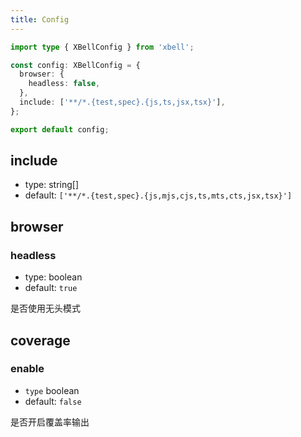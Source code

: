 ```yaml
---
title: Config
---
```



```typescript title="xbell.config.ts"
import type { XBellConfig } from 'xbell';

const config: XBellConfig = {
  browser: {
    headless: false,
  },
  include: ['**/*.{test,spec}.{js,ts,jsx,tsx}'],
};

export default config;
```

## include
- type: <type>string[]</type>
- default: `['**/*.{test,spec}.{js,mjs,cjs,ts,mts,cts,jsx,tsx}']`

## browser

### headless
- type: <type>boolean</type>
- default: `true`

是否使用无头模式

## coverage

### enable
- `type` <type>boolean</type>
- default: `false`

是否开启覆盖率输出
